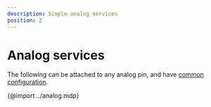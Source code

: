 ```yaml
---
description: Simple analog services
position: 2
---
```


# Analog services

The following can be attached to any analog pin, and have [common configuration](/developer/servers/analog).

{@import ../analog.mdp}
